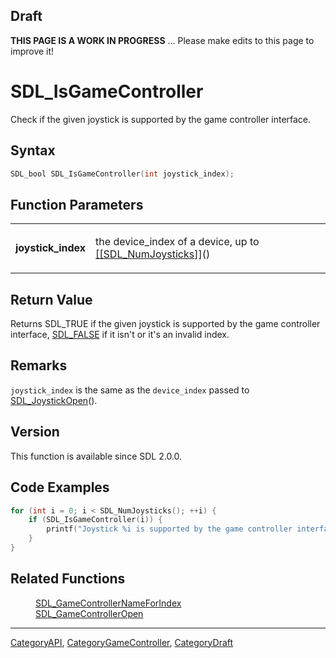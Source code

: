 
== Draft ==


'''THIS PAGE IS A WORK IN PROGRESS''' ... Please make edits to this page to improve it!


<!-- #*^*^*^*^*See https://wiki.libsdl.org/SGFunctions for details on editing this page*^*^*^*^* -->


= SDL_IsGameController =

Check if the given joystick is supported by the game controller interface.

== Syntax ==

<syntaxhighlight lang='c'>
SDL_bool SDL_IsGameController(int joystick_index);
</syntaxhighlight>

== Function Parameters ==

{|
|'''joystick_index'''
|the device_index of a device, up to [[[[SDL_NumJoysticks]]]]()
|}

== Return Value ==

Returns SDL_TRUE if the given joystick is supported by the game controller
interface, [[SDL_FALSE]] if it isn't or it's an invalid index.



== Remarks ==

<code>joystick_index</code> is the same as the <code>device_index</code>
passed to [[SDL_JoystickOpen]]().

== Version ==

This function is available since SDL 2.0.0.



== Code Examples ==

<syntaxhighlight lang='c++'>
for (int i = 0; i < SDL_NumJoysticks(); ++i) {
    if (SDL_IsGameController(i)) {
        printf("Joystick %i is supported by the game controller interface!\n", i);
    }
}
</syntaxhighlight>



== Related Functions ==

:[[SDL_GameControllerNameForIndex]]
:[[SDL_GameControllerOpen]]

----
[[CategoryAPI]], [[CategoryGameController]], [[CategoryDraft]]
<!-- #See the Style Guide for instructions on editing the footer. -->


